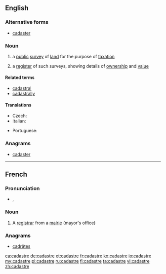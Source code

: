 ==English==
{{wikipedia}}

===Alternative forms===
* [[cadaster]] {{qualifier|rare}}

===Noun===
{{en-noun}}

# {{cartography}} a [[public]] [[survey]] of [[land]] for the purpose of [[taxation]]
# a [[register]] of such surveys, showing details of [[ownership]] and [[value]]

====Related terms====
* [[cadastral]]
* [[cadastrally]]

====Translations====
{{trans-top|register}}
* Czech: {{t-|cs|katastr|m}}
* Italian: {{t+|it|catasto|m}}
{{trans-mid}}
* Portuguese: {{t|pt|cadastro}}
{{trans-bottom}}

===Anagrams===
* [[cadaster#English|cadaster]]

----

==French==

===Pronunciation===
* {{IPA|/ka.dastʁ/|lang=fr}}, {{SAMPA|/ka.dastR/}}

===Noun===
{{fr-noun|m}}

# A [[registrar]] from a [[mairie]] (mayor's office)

===Anagrams===
* [[cadrâtes#French|cadrâtes]]

[[ca:cadastre]]
[[de:cadastre]]
[[et:cadastre]]
[[fr:cadastre]]
[[ko:cadastre]]
[[io:cadastre]]
[[my:cadastre]]
[[pl:cadastre]]
[[ru:cadastre]]
[[fi:cadastre]]
[[ta:cadastre]]
[[vi:cadastre]]
[[zh:cadastre]]